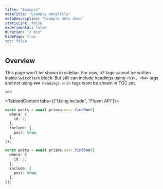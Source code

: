 ```yaml
---
title: "Example"
metaTitle: "Example metaTitle"
metaDescription: "Example meta desc"
staticLink: false
experimental: false
duration: "2 min"
hidePage: true
toc: false
---
```


## Overview

This page won't be shown in sidebar. <FileWithIcon text="schema.ts" icon="file"/> For now, h2 tags cannot be written inside `SwitchTech` block. But still can include headings using `<h3>, <h4>` tags and not using `### headings`.
`<h2>` tags wont be shown in TOC yet.
```js
sdd
```


<TabbedContent tabs={["Using include", "Fluent API"]}>
<Tab>


```ts
const posts = await prisma.user.findOne({
  where: {
    id: 2,
  },
  include: {
    post: true,
  },
});
```
</Tab>
<Tab>

```ts
const posts = await prisma.user.findOne({
  where: {
    id: 2,
  },
  include: {
    post: true,
  },
});
```
</Tab>
</TabbedContent>
